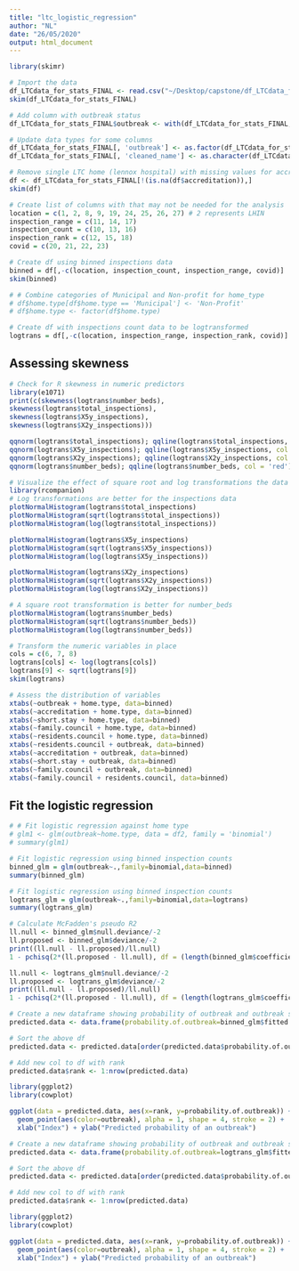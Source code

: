 ```yaml
---
title: "ltc_logistic_regression"
author: "NL"
date: "26/05/2020"
output: html_document
---
```



```r
library(skimr)

# Import the data
df_LTCdata_for_stats_FINAL <- read.csv("~/Desktop/capstone/df_LTCdata_for_stats_FINAL.csv", na.strings="", header=TRUE)
skim(df_LTCdata_for_stats_FINAL)
```



```r
# Add column with outbreak status
df_LTCdata_for_stats_FINAL$outbreak <- with(df_LTCdata_for_stats_FINAL, ifelse(is.na(Status), 'no', 'yes'))

# Update data types for some columns
df_LTCdata_for_stats_FINAL[, 'outbreak'] <- as.factor(df_LTCdata_for_stats_FINAL[, 'outbreak'])
df_LTCdata_for_stats_FINAL[, 'cleaned_name'] <- as.character(df_LTCdata_for_stats_FINAL[, 'cleaned_name'])

# Remove single LTC home (lennox hospital) with missing values for accreditation etc.
df <- df_LTCdata_for_stats_FINAL[!(is.na(df$accreditation)),]
skim(df)

# Create list of columns with that may not be needed for the analysis
location = c(1, 2, 8, 9, 19, 24, 25, 26, 27) # 2 represents LHIN
inspection_range = c(11, 14, 17)
inspection_count = c(10, 13, 16)
inspection_rank = c(12, 15, 18)
covid = c(20, 21, 22, 23)

# Create df using binned inspections data
binned = df[,-c(location, inspection_count, inspection_range, covid)]
skim(binned)

# # Combine categories of Municipal and Non-profit for home_type
# df$home.type[df$home.type == 'Municipal'] <- 'Non-Profit'
# df$home.type <- factor(df$home.type)

# Create df with inspections count data to be logtransformed
logtrans = df[,-c(location, inspection_range, inspection_rank, covid)]

```

## Assessing skewness
```r
# Check for R skewness in numeric predictors
library(e1071)
print(c(skewness(logtrans$number_beds), 
skewness(logtrans$total_inspections),
skewness(logtrans$X5y_inspections),
skewness(logtrans$X2y_inspections)))

qqnorm(logtrans$total_inspections); qqline(logtrans$total_inspections, col = 'red')
qqnorm(logtrans$X5y_inspections); qqline(logtrans$X5y_inspections, col = 'red')
qqnorm(logtrans$X2y_inspections); qqline(logtrans$X2y_inspections, col = 'red')
qqnorm(logtrans$number_beds); qqline(logtrans$number_beds, col = 'red')

# Visualize the effect of square root and log transformations the data
library(rcompanion)
# Log transformations are better for the inspections data
plotNormalHistogram(logtrans$total_inspections)
plotNormalHistogram(sqrt(logtrans$total_inspections))
plotNormalHistogram(log(logtrans$total_inspections))

plotNormalHistogram(logtrans$X5y_inspections)
plotNormalHistogram(sqrt(logtrans$X5y_inspections))
plotNormalHistogram(log(logtrans$X5y_inspections))

plotNormalHistogram(logtrans$X2y_inspections)
plotNormalHistogram(sqrt(logtrans$X2y_inspections))
plotNormalHistogram(log(logtrans$X2y_inspections))

# A square root transformation is better for number_beds
plotNormalHistogram(logtrans$number_beds)
plotNormalHistogram(sqrt(logtrans$number_beds))
plotNormalHistogram(log(logtrans$number_beds))

```

```r
# Transform the numeric variables in place
cols = c(6, 7, 8)
logtrans[cols] <- log(logtrans[cols])
logtrans[9] <- sqrt(logtrans[9])
skim(logtrans)

```

```r
# Assess the distribution of variables
xtabs(~outbreak + home.type, data=binned)
xtabs(~accreditation + home.type, data=binned)
xtabs(~short.stay + home.type, data=binned)
xtabs(~family.council + home.type, data=binned)
xtabs(~residents.council + home.type, data=binned)
xtabs(~residents.council + outbreak, data=binned)
xtabs(~accreditation + outbreak, data=binned)
xtabs(~short.stay + outbreak, data=binned)
xtabs(~family.council + outbreak, data=binned)
xtabs(~family.council + residents.council, data=binned)

```


## Fit the logistic regression
```r
# # Fit logistic regression against home type
# glm1 <- glm(outbreak~home.type, data = df2, family = 'binomial')
# summary(glm1)

# Fit logistic regression using binned inspection counts
binned_glm = glm(outbreak~.,family=binomial,data=binned)
summary(binned_glm)

# Fit logistic regression using binned inspection counts
logtrans_glm = glm(outbreak~.,family=binomial,data=logtrans)
summary(logtrans_glm)

```


```r
# Calculate McFadden's pseudo R2 
ll.null <- binned_glm$null.deviance/-2
ll.proposed <- binned_glm$deviance/-2
print((ll.null - ll.proposed)/ll.null)
1 - pchisq(2*(ll.proposed - ll.null), df = (length(binned_glm$coefficients)-1)) #pvalue

ll.null <- logtrans_glm$null.deviance/-2
ll.proposed <- logtrans_glm$deviance/-2
print((ll.null - ll.proposed)/ll.null)
1 - pchisq(2*(ll.proposed - ll.null), df = (length(logtrans_glm$coefficients)-1)) #pvalue


```


```r
# Create a new dataframe showing probability of outbreak and outbreak status
predicted.data <- data.frame(probability.of.outbreak=binned_glm$fitted.values, outbreak=binned$outbreak)

# Sort the above df
predicted.data <- predicted.data[order(predicted.data$probability.of.outbreak, decreasing=FALSE),]

# Add new col to df with rank
predicted.data$rank <- 1:nrow(predicted.data)

library(ggplot2)
library(cowplot)

ggplot(data = predicted.data, aes(x=rank, y=probability.of.outbreak)) +
  geom_point(aes(color=outbreak), alpha = 1, shape = 4, stroke = 2) +
  xlab("Index") + ylab("Predicted probability of an outbreak")
```


```r
# Create a new dataframe showing probability of outbreak and outbreak status
predicted.data <- data.frame(probability.of.outbreak=logtrans_glm$fitted.values, outbreak=logtrans$outbreak)

# Sort the above df
predicted.data <- predicted.data[order(predicted.data$probability.of.outbreak, decreasing=FALSE),]

# Add new col to df with rank
predicted.data$rank <- 1:nrow(predicted.data)

library(ggplot2)
library(cowplot)

ggplot(data = predicted.data, aes(x=rank, y=probability.of.outbreak)) +
  geom_point(aes(color=outbreak), alpha = 1, shape = 4, stroke = 2) +
  xlab("Index") + ylab("Predicted probability of an outbreak")
```


```r




```



```r

```


```r

```


```r

```

